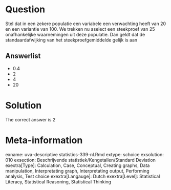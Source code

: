 Question
========

Stel dat in een zekere populatie een variabele een verwachting heeft van 20 en een variantie van 100. We trekken nu aselect een steekproef van 25 onafhankelijke waarnemingen uit deze populatie. Dan geldt dat de standaardafwijking van het steekproefgemiddelde gelijk is aan 

Answerlist
----------
* 0.4
* 2
* 4
* 20

Solution
========

The correct answer is  2 

Meta-information
================
exname: uva-descriptive statistics-339-nl.Rmd 
extype: schoice 
exsolution: 010 
exsection: Beschrijvende statistiek/Kengetallen/Standard Deviation
exextra[Type]: Calculation, Case, Conceptual, Creating graphs, Data manipulation, Interpretating graph, Interpretating output, Performing analysis, Test choice 
exextra[Langauge]: Dutch 
exextra[Level]: Statistical Literacy, Statistical Reasoning, Statistical Thinking 
